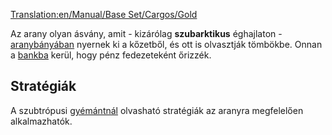 [[Translation:en/Manual/Base Set/Cargos/Gold]]

{{hu/Rakomány|név=Arany
|kép=en/Gold.png
|termeli=[[hu/Manual/Base Set/Industries/Aranybánya|aranybánya]], kizárólag szubarktikus éghajlaton
|fogadja=[[hu/Manual/Base Set/Industries/Bank|bank]]
}}

Az arany olyan ásvány, amit  - kizárólag '''szubarktikus''' éghajlaton - [[hu/Manual/Base Set/Industries/Aranybánya|aranybányában]] nyernek ki a kőzetből, és ott is olvasztják tömbökbe. Onnan a [[hu/Manual/Base Set/Industries/Bank|bankba]] kerül, hogy pénz fedezeteként őrizzék.

== Stratégiák ==
A szubtrópusi [[hu/Manual/Base Set/Cargos/Gyémánt|gyémántnál]] olvasható stratégiák az aranyra megfelelően alkalmazhatók.
{{hu/Navbox Rakomány}}
